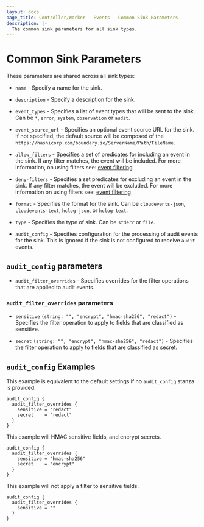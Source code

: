 ```yaml
---
layout: docs
page_title: Controller/Worker - Events - Common Sink Parameters
description: |-
  The common sink parameters for all sink types.
---
```


# Common Sink Parameters

These parameters are shared across all sink types:

- `name` - Specify a name for the sink.

- `description` - Specify a description for the sink.

- `event_types` - Specifies a list of event types that will be sent to the sink.
  Can be `*`, `error`, `system`, `observation` or `audit`.

- `event_source_url` - Specifies an optional event source URL for the sink. If
  not specified, the default source will be composed of the
  `https://hashicorp.com/boundary.io/ServerName/Path/FileName`.

- `allow_filters` - Specifies a set of predicates for including an event in the
  sink. If any filter matches, the event will be included. For more information,
  on using filters see: [event filtering](/docs/concepts/filtering/events)

- `deny-filters` - Specifies a set predicates for excluding an event in the
  sink. If any filter matches, the event will be excluded. For more information
  on using filters see: [event filtering](/docs/concepts/filtering/events)

- `format` - Specifies the format for the sink. Can be `cloudevents-json`,
  `cloudevents-text`, `hclog-json`, or `hclog-text`.

- `type` - Specifies the type of sink.  Can be `stderr` or `file`.

- `audit_config` - Specifies configuration for the processing of audit events
    for the sink. This is ignored if the sink is not configured to receive
    `audit` events.

## `audit_config` parameters

- `audit_filter_overrides` - Specifies overrides for the filter operations that
    are applied to audit events.

### `audit_filter_overrides` parameters

- `sensitive` `(string: "", "encrypt", "hmac-sha256", "redact")` - Specifies
    the filter operation to apply to fields that are classified as sensitive.

- `secret` `(string: "", "encrypt", "hmac-sha256", "redact")` - Specifies
    the filter operation to apply to fields that are classified as secret.

## `audit_config` Examples

This example is equivalent to the default settings if no `audit_config` stanza
is provided.

```hcl
audit_config {
  audit_filter_overrides {
    sensitive = "redact"
    secret    = "redact"
  }
}
```

This example will HMAC sensitive fields, and encrypt secrets.

```hcl
audit_config {
  audit_filter_overrides {
    sensitive = "hmac-sha256"
    secret    = "encrypt"
  }
}
```

This example will not apply a filter to sensitive fields.

```hcl
audit_config {
  audit_filter_overrides {
    sensitive = ""
  }
}
```
